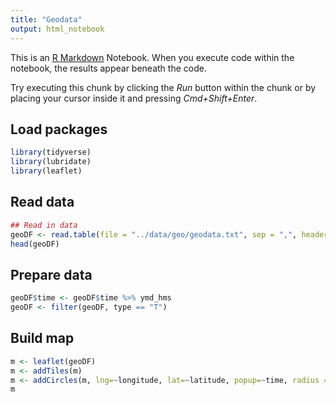 ```yaml
---
title: "Geodata"
output: html_notebook
---
```


This is an [R Markdown](http://rmarkdown.rstudio.com) Notebook. When you execute code within the notebook, the results appear beneath the code. 

Try executing this chunk by clicking the *Run* button within the chunk or by placing your cursor inside it and pressing *Cmd+Shift+Enter*. 

## Load packages
```r
library(tidyverse)
library(lubridate)
library(leaflet)
```


## Read data
```r

## Read in data
geoDF <- read.table(file = "../data/geo/geodata.txt", sep = ",", header = TRUE)
head(geoDF)
```

## Prepare data
```r
geoDF$time <- geoDF$time %>% ymd_hms
geoDF <- filter(geoDF, type == "T")
```

## Build map
```r
m <- leaflet(geoDF)
m <- addTiles(m)
m <- addCircles(m, lng=~longitude, lat=~latitude, popup=~time, radius = 3, color = "tomato")
m
```

